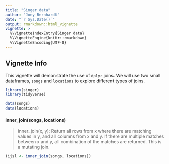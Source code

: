 ```yaml
---
title: "Singer data"
author: "Joey Bernhardt"
date: "`r Sys.Date()`"
output: rmarkdown::html_vignette
vignette: >
  %\VignetteIndexEntry{Singer data}
  %\VignetteEngine{knitr::rmarkdown}
  %\VignetteEncoding{UTF-8}
---
```



## Vignette Info

This vignette will demonstrate the use of `dplyr` joins. We will use two small dataframes, `songs` and `locations` to explore different types of joins.


```r
library(singer)
library(tidyverse)

data(songs)
data(locations)

```




#### inner_join(songs, locations)

> inner_join(x, y): Return all rows from x where there are matching values in y, and all columns from x and y. If there are multiple matches between x and y, all combination of the matches are returned. This is a mutating join.

```r
(ijsl <- inner_join(songs, locations))
```

